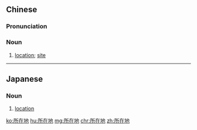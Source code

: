 ==Chinese==
{{zh-forms|type=21}}

===Pronunciation===
{{zh-pron
|m=suǒzàidì
|mn=só͘-chāi-tē/só͘-chāi-tōe
|cat=n
}}

===Noun===
{{zh-noun}}

# [[location]]; [[site]]

----

==Japanese==
{{ja-kanjitab|しょ|ざい|ち|yomi=o}}

===Noun===
{{ja-noun|しょざいち}}

# [[location]]

[[ko:所在地]]
[[hu:所在地]]
[[mg:所在地]]
[[chr:所在地]]
[[zh:所在地]]